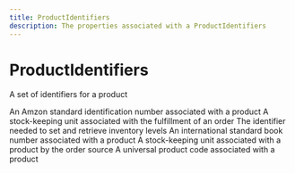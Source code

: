 ```yaml
---
title: ProductIdentifiers
description: The properties associated with a ProductIdentifiers
---
```


ProductIdentifiers
===============================================
A set of identifiers for a product

<Reference>
  <Field name="asin" type="string" nullable={true}>
    <Description>
      An Amzon standard identification number associated with a product
    </Description>
  </Field>
  <Field name="fulfillment_sku" type="string" nullable={true}>
    <Description>
      A stock-keeping unit associated with the fulfillment of an order
    </Description>
  </Field>
  <Field name="inventory_id" type="string" nullable={true}>
    <Description>
      The identifier needed to set and retrieve inventory levels
    </Description>
  </Field>
  <Field name="isbn" type="string" nullable={true}>
    <Description>
      An international standard book number associated with a product
    </Description>
  </Field>
  <Field name="sku" type="string" nullable={true}>
    <Description>
      A stock-keeping unit associated with a product by the order source
    </Description>
  </Field>
  <Field name="upc" type="string" nullable={true}>
    <Description>
      A universal product code associated with a product
    </Description>
  </Field>
</Reference>